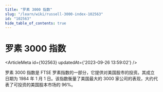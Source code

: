 ```yaml
---
title: "罗素 3000 指数"
slug: "/learn/wiki/russell-3000-index-102563"
id: "102563"
hide_table_of_contents: true
---
```



# 罗素 3000 指数

<ArticleMeta id={102563} updatedAt={'2023-09-26 13:59:02'} />
<div className='border-solid border-b border-t-0 my-4 border-[var(--ifm-color-gray-300)]' />

罗素 3000 指数是 FTSE 罗素指数的一部分，它提供对美国股市的投资。其成立日期为 1984 年 1 月 1 日。该指数衡量了美国最大的 3000 家公司的表现，大约代表了可投资的美国股本市场的 96%。
